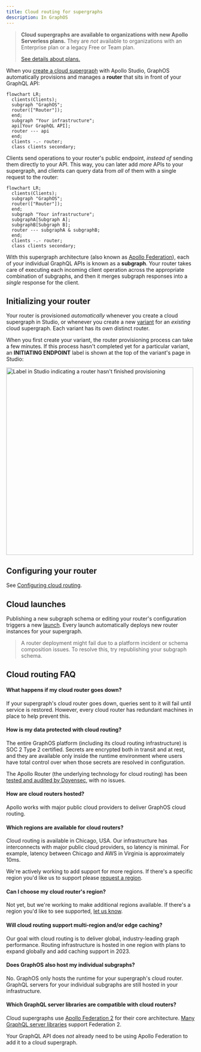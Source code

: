 ```yaml
---
title: Cloud routing for supergraphs
description: In GraphOS
---
```


> **Cloud supergraphs are available to organizations with new Apollo Serverless plans.** They are _not_ available to organizations with an Enterprise plan or a legacy Free or Team plan.
>
> [See details about plans.](https://www.apollographql.com/pricing/)

When you [create a cloud supergraph](../quickstart/cloud/#2-create-your-first-supergraph) with Apollo Studio, GraphOS automatically provisions and manages a **router** that sits in front of your GraphQL API:

```mermaid
flowchart LR;
  clients(Clients);
  subgraph "GraphOS";
  router(["Router"]);
  end;
  subgraph "Your infrastructure";
  api[Your GraphQL API];
  router --- api
  end;
  clients -.- router;
  class clients secondary;
```

Clients send operations to your router's public endpoint, _instead of_ sending them directly to your API. This way, you can later add _more_ APIs to your supergraph, and clients can query data from _all_ of them with a single request to the router:

```mermaid
flowchart LR;
  clients(Clients);
  subgraph "GraphOS";
  router(["Router"]);
  end;
  subgraph "Your infrastructure";
  subgraphA[Subgraph A];
  subgraphB[Subgraph B];
  router --- subgraphA & subgraphB;
  end;
  clients -.- router;
  class clients secondary;
```

With this supergraph architecture (also known as [Apollo Federation](/federation/)), each of your individual GraphQL APIs is known as a **subgraph**. Your router takes care of executing each incoming client operation across the appropriate combination of subgraphs, and then it merges subgraph responses into a _single_ response for the client.

## Initializing your router

Your router is provisioned _automatically_ whenever you create a cloud supergraph in Studio, or whenever you create a new [variant](../graphs/overview/#variants) for an _existing_ cloud supergraph. Each variant has its own distinct router.

When you first create your variant, the router provisioning process can take a few minutes. If this process hasn't completed yet for a particular variant, an **INITIATING ENDPOINT** label is shown at the top of the variant's page in Studio:

<img
  className="screenshot"
  alt="Label in Studio indicating a router hasn't finished provisioning"
  src="../../img/initiating-endpoint.jpg"
  width="500"
/>

## Configuring your router

See [Configuring cloud routing](./cloud-configuration).

## Cloud launches

Publishing a new subgraph schema or editing your router's configuration triggers a new [launch](/graphos/delivery/launches/). Every launch automatically deploys new router instances for your supergraph.

> A router deployment might fail due to a platform incident or schema composition issues. To resolve this, try republishing your subgraph schema.

## Cloud routing FAQ

#### What happens if my cloud router goes down?

If your supergraph's cloud router goes down, queries sent to it will fail until service is restored. However, every cloud router has redundant machines in place to help prevent this.

#### How is my data protected with cloud routing?

The entire GraphOS platform (including its cloud routing infrastructure) is SOC 2 Type 2 certified. Secrets are encrypted both in transit and at rest, and they are available only inside the runtime environment where users have total control over when those secrets are resolved in configuration.

The Apollo Router (the underlying technology for cloud routing) has been [tested and audited by Doyensec](https://doyensec.com/resources/Doyensec_Apollo_Report_Q22022_v4_AfterRetest.pdf), with no issues.

#### How are cloud routers hosted?

Apollo works with major public cloud providers to deliver GraphOS cloud routing.

#### Which regions are available for cloud routers?

Cloud routing is available in Chicago, USA. Our infrastructure has interconnects with major public cloud providers, so latency is minimal. For example, latency between Chicago and AWS in Virginia is approximately 10ms.

We're actively working to add support for more regions. If there's a specific region you'd like us to support please [request a region](https://docs.google.com/forms/d/e/1FAIpQLSeLfIHulp-45VYzZspkOslFMzd1pPnMtVgIj_pVyJbox5DCKw/viewform).

#### Can I choose my cloud router's region?

Not yet, but we're working to make additional regions available. If there's a region you'd like to see supported, [let us know](https://docs.google.com/forms/d/e/1FAIpQLSeLfIHulp-45VYzZspkOslFMzd1pPnMtVgIj_pVyJbox5DCKw/viewform).

#### Will cloud routing support multi-region and/or edge caching?

Our goal with cloud routing is to deliver global, industry-leading graph performance. Routing infrastructure is hosted in one region with plans to expand globally and add caching support in 2023.

#### Does GraphOS also host my individual subgraphs?

No. GraphOS only hosts the runtime for your supergraph's cloud router. GraphQL servers for your individual subgraphs are still hosted in your infrastructure.

#### Which GraphQL server libraries are compatible with cloud routers?

Cloud supergraphs use [Apollo Federation 2](/federation/) for their core architecture. [Many GraphQL server libraries](/federation/building-supergraphs/supported-subgraphs/) support Federation 2.

Your GraphQL API does _not_ already need to be using Apollo Federation to add it to a cloud supergraph.
